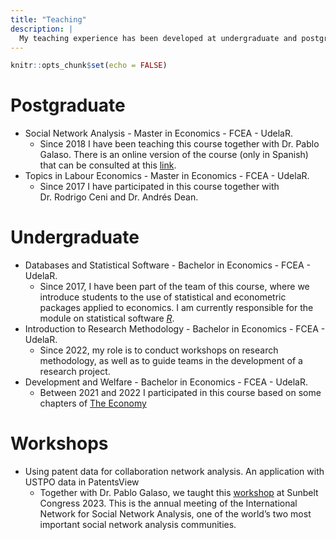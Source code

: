 ```yaml
---
title: "Teaching"
description: |
  My teaching experience has been developed at undergraduate and postgraduate levels in courses on social network analysis applied to economics, labour economics, economic development, research methodology in economics and data analysis using [*R*](<https://www.r-project.org/>){target="_blank"}.
---
```


```r
knitr::opts_chunk$set(echo = FALSE)
```

# Postgraduate

- Social Network Analysis - Master in Economics - FCEA - UdelaR.
  - Since 2018 I have been teaching this course together with Dr. Pablo Galaso. There is an online version of the course (only in Spanish) that can be consulted at this [link](<https://sergio-palomeque.github.io/ARS_Course/>){target="_blank"}.
- Topics in Labour Economics - Master in Economics - FCEA - UdelaR.
  - Since 2017 I have participated in this course together with Dr. Rodrigo Ceni and Dr. Andrés Dean.

# Undergraduate

- Databases and Statistical Software - Bachelor in Economics - FCEA - UdelaR.
  - Since 2017, I have been part of the team of this course, where we introduce students to the use of statistical and econometric packages applied to economics. I am currently responsible for the module on statistical software [*R*](<https://www.r-project.org/>){target="_blank"}.
- Introduction to Research Methodology - Bachelor in Economics - FCEA - UdelaR.
  - Since 2022, my role is to conduct workshops on research methodology, as well as to guide teams in the development of a research project.
- Development and Welfare - Bachelor in Economics - FCEA - UdelaR.
  - Between 2021 and 2022 I participated in this course based on some chapters of [The Economy](<https://www.core-econ.org/the-economy/en/>){target="_blank"}
  
# Workshops

- Using patent data for collaboration network analysis. An application with USTPO data in PatentsView
  - Together with Dr. Pablo Galaso, we taught this [workshop](https://www.insna.org/using-patent-data-for-collaboration-network-analysis-an-application-with-ustpo-data-in-patentsview){target="_blank"} at Sunbelt Congress 2023. This is the annual meeting of the International Network for Social Network Analysis, one of the world's two most important social network analysis communities.